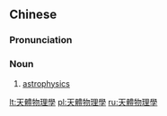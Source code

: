 {{also|天体物理学}}
==Chinese==
{{zh-forms|s=天体物理学|type=23}}

===Pronunciation===
{{zh-pron
|m=tiāntǐ wùlǐxué
|c=tin1 tai2 mat6 lei5 hok6
|mn=thian-thé bu̍t-lí-ha̍k
|cat=n
}}

===Noun===
{{zh-noun}}

# [[astrophysics]]

[[lt:天體物理學]]
[[pl:天體物理學]]
[[ru:天體物理學]]